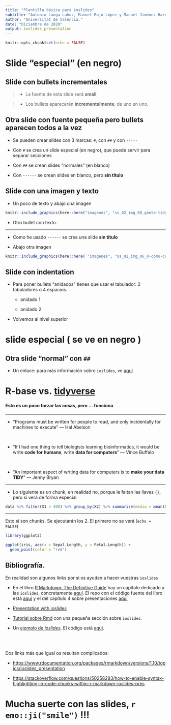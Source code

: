 ---
title: "Plantilla básica para ioslides"
subtitle: "Antonio Langa Lahoz, Manuel Rojo López y Manuel Jiménez Haro."
author: "Universitat de València."
date: "Diciembre de 2020"
output: ioslides_presentation
---


```{r setup, include=FALSE}
knitr::opts_chunk$set(echo = FALSE)
```

# Slide "especial" (en negro)

## Slide con bullets incrementales {.smaller}

> - La fuente de esta slide será **small**

> - Los bullets aparecerán **incrementalmente**, de uno en uno.


## Otra slide con fuente pequeña pero bullets aparecen todos a la vez {.smaller}

- Se pueden crear slides con 3 marcas: `#`, con `##` y con `-----`

- Con `#` se crea un slide especial (en negro), que puede servir para separar secciones

- Con `##` se crean slides "normales" (en blanco)

- Con `------` se crean slides en blanco, pero **sin título**

## Slide con una imagen y texto 

- Un poco de texto y abajo una imagen

```{r, echo = FALSE, eval = TRUE, out.width = "76%", fig.align = "center"}
knitr::include_graphics(here::here("imagenes", "ss_02_img_08_gente-tidyverse.jpg") ) 
```

- Otro bullet con texto.


---- 

- Como he usado `------` se crea una slide **sin título**

- Abajo otra imagen

```{r echo = FALSE, out.width = "73%", fig.align = "center" , caption = "<https://xkcd.com>"}
knitr::include_graphics(here::here( "imagenes", "ss_02_img_06_R-como-cars.jpeg" ))
```


## Slide con indentation {.smaller}

- Para poner bullets "anidados" tienes que usar el tabulador: 2 tabuladores o 4 espacios.

    - anidado 1

    - anidado 2


- Volvemos al nivel superior



# slide especial ( se ve en negro )

## Otra slide "normal" con `##` {.smaller}

-  Un enlace: para más información sobre `ioslides`, ve [aquí](https://rmarkdown.rstudio.com/ioslides_presentation_format.html)




# **R-base  vs. [tidyverse](https://www.tidyverse.org/)**  

#### Esto es un poco forzar las cosas, pero ... funciona
   
   
---

  - "Programs must be written for people to read, and only incidentally for machines to execute"  --- Hal Abelson

<br>

  - "If I had one thing to tell biologists learning bioinformatics, it would be write **code for humans**, write **data for computers**" --- Vince Buffalo
  
  <br>
  
  - "An important aspect of writing data for computers is to **make your data TIDY**" --- Jenny Bryan

---
    
- Lo siguiente es un chunk, en realidad no, porque le faltan las llaves `{}`, pero si verá de forma especial

```r
data %>% filter(X1 > 400) %>% group_by(X2) %>% summarise(media = mean(X3))
```
  
--- 

Esto sí son chunks. Se ejecutarán los 2. El primero no se verá (`echo = FALSE`) 

```{r, echo = FALSE}
library(ggplot2)
```

```{r, echo = TRUE}
ggplot(iris, aes(x = Sepal.Length, y = Petal.Length)) +
  geom_point(color = "red")
```


## Bibliografía. {.smaller}

En realidad son algunos links por si os ayudan a hacer vuestras `ioslides`


- En el libro [R Markdown: The Definitive Guide](https://bookdown.org/yihui/rmarkdown/) hay un capítulo dedicado a las `ioslides`, concretamente [aquí](https://rmarkdown.rstudio.com/ioslides_presentation_format.html). El repo con el código fuente del libro está [aquí](https://github.com/rstudio/rmarkdown-book) y el del capítulo 4 sobre presentaciones [aquí](https://github.com/rstudio/rmarkdown-book/blob/master/04-presentations.Rmd)

- [Presentation with ioslides](https://garrettgman.github.io/rmarkdown/ioslides_presentation_format.html)

- [Tutorial sobre Rmd](https://codingclubuc3m.rbind.io/post/2019-09-24/) con una pequeña sección sobre `ioslides`.

- Un [ejemplo de *ioslides*](https://choux130.github.io/slide_thesis_ioslides/#1). El código está [aquí](https://github.com/choux130/slide_thesis_ioslides). 

<br><br>

Dos links más que igual os resultan complicados:  

- <https://www.rdocumentation.org/packages/rmarkdown/versions/1.10/topics/ioslides_presentation>  
  
- <https://stackoverflow.com/questions/50258283/how-to-enable-syntax-highlighting-in-code-chunks-within-r-markdown-ioslides-pres>  
  
  



# Mucha suerte con las slides,  `r emo::ji("smile")` !!!

